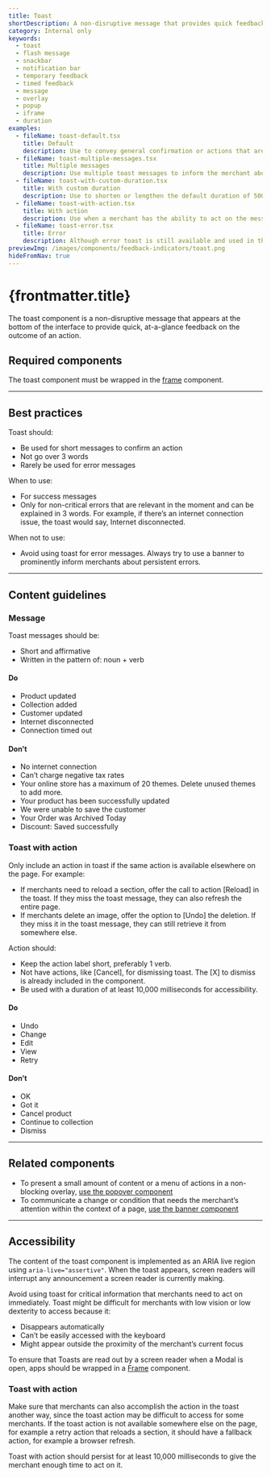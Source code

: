 ```yaml
---
title: Toast
shortDescription: A non-disruptive message that provides quick feedback on the outcome of an action.
category: Internal only
keywords:
  - toast
  - flash message
  - snackbar
  - notification bar
  - temporary feedback
  - timed feedback
  - message
  - overlay
  - popup
  - iframe
  - duration
examples:
  - fileName: toast-default.tsx
    title: Default
    description: Use to convey general confirmation or actions that aren’t critical. For example, you might show a toast message to inform the merchant that their recent action was successful.
  - fileName: toast-multiple-messages.tsx
    title: Multiple messages
    description: Use multiple toast messages to inform the merchant about distinct actions.
  - fileName: toast-with-custom-duration.tsx
    title: With custom duration
    description: Use to shorten or lengthen the default duration of 5000 milliseconds.
  - fileName: toast-with-action.tsx
    title: With action
    description: Use when a merchant has the ability to act on the message. For example, to undo a change or retry an action.
  - fileName: toast-error.tsx
    title: Error
    description: Although error toast is still available and used in the system, we discourage its use. Reserve it for errors not caused by merchants, like a connection issue. Error toast should convey what went wrong in plain language and should not go over 3 words. For all other error message types, follow the [error message guidelines](https://polaris.shopify.com/patterns/error-messages).
previewImg: /images/components/feedback-indicators/toast.png
hideFromNav: true
---
```


# {frontmatter.title}

<Lede>

The toast component is a non-disruptive message that appears at the bottom of the interface to provide quick, at-a-glance feedback on the outcome of an action.

</Lede>

<Examples />

<Props componentName={frontmatter.title} />

## Required components

The toast component must be wrapped in the [frame](https://polaris.shopify.com/components/frame) component.

---

## Best practices

Toast should:

- Be used for short messages to confirm an action
- Not go over 3 words
- Rarely be used for error messages

When to use:

- For success messages
- Only for non-critical errors that are relevant in the moment and can be explained in 3 words. For example, if there’s an internet connection issue, the toast would say, Internet disconnected.

When not to use:

- Avoid using toast for error messages. Always try to use a banner to prominently inform merchants about persistent errors.

---

## Content guidelines

### Message

Toast messages should be:

- Short and affirmative
- Written in the pattern of: noun + verb

<DoDont>

#### Do

- Product updated
- Collection added
- Customer updated
- Internet disconnected
- Connection timed out

#### Don’t

- No internet connection
- Can’t charge negative tax rates
- Your online store has a maximum of 20 themes. Delete unused themes to add more.
- Your product has been successfully updated
- We were unable to save the customer
- Your Order was Archived Today
- Discount: Saved successfully

</DoDont>

### Toast with action

Only include an action in toast if the same action is available elsewhere on the page. For example:

- If merchants need to reload a section, offer the call to action [Reload] in the toast. If they miss the toast message, they can also refresh the entire page.
- If merchants delete an image, offer the option to [Undo] the deletion. If they miss it in the toast message, they can still retrieve it from somewhere else.

Action should:

- Keep the action label short, preferably 1 verb.
- Not have actions, like [Cancel], for dismissing toast. The [X] to dismiss is already included in the component.
- Be used with a duration of at least 10,000 milliseconds for accessibility.

<DoDont>

#### Do

- Undo
- Change
- Edit
- View
- Retry

#### Don’t

- OK
- Got it
- Cancel product
- Continue to collection
- Dismiss

</DoDont>

---

## Related components

- To present a small amount of content or a menu of actions in a non-blocking overlay, [use the popover component](https://polaris.shopify.com/components/overlays/popover)
- To communicate a change or condition that needs the merchant’s attention within the context of a page, [use the banner component](https://polaris.shopify.com/components/feedback-indicators/banner)

---

## Accessibility

The content of the toast component is implemented as an ARIA live region using `aria-live="assertive"`. When the toast appears, screen readers will interrupt any announcement a screen reader is currently making.

Avoid using toast for critical information that merchants need to act on immediately. Toast might be difficult for merchants with low vision or low dexterity to access because it:

- Disappears automatically
- Can’t be easily accessed with the keyboard
- Might appear outside the proximity of the merchant’s current focus

To ensure that Toasts are read out by a screen reader when a Modal is open, apps should be wrapped in a [Frame](https://polaris.shopify.com/components/utilities/frame) component.

### Toast with action

Make sure that merchants can also accomplish the action in the toast another way, since the toast action may be difficult to access for some merchants. If the toast action is not available somewhere else on the page, for example a retry action that reloads a section, it should have a fallback action, for example a browser refresh.

Toast with action should persist for at least 10,000 milliseconds to give the merchant enough time to act on it.
